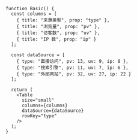 <!-- 表格大小 -->

```tsx live=true
function Basic() {
  const columns = [
    { title: "来源类型", prop: "type" },
    { title: "浏览量", prop: "pv" },
    { title: "访客数", prop: "uv" },
    { title: "IP 数", prop: "ip" }
  ];

  const dataSource = [
    { type: "直接访问", pv: 13, uv: 9, ip: 8 },
    { type: "搜索引擎", pv: 11, uv: 7, ip: 6 },
    { type: "外部网站", pv: 32, uv: 27, ip: 22 }
  ];

  return (
    <Table
      size="small"
      columns={columns}
      dataSource={dataSource}
      rowKey="type"
    />
  );
}
```

